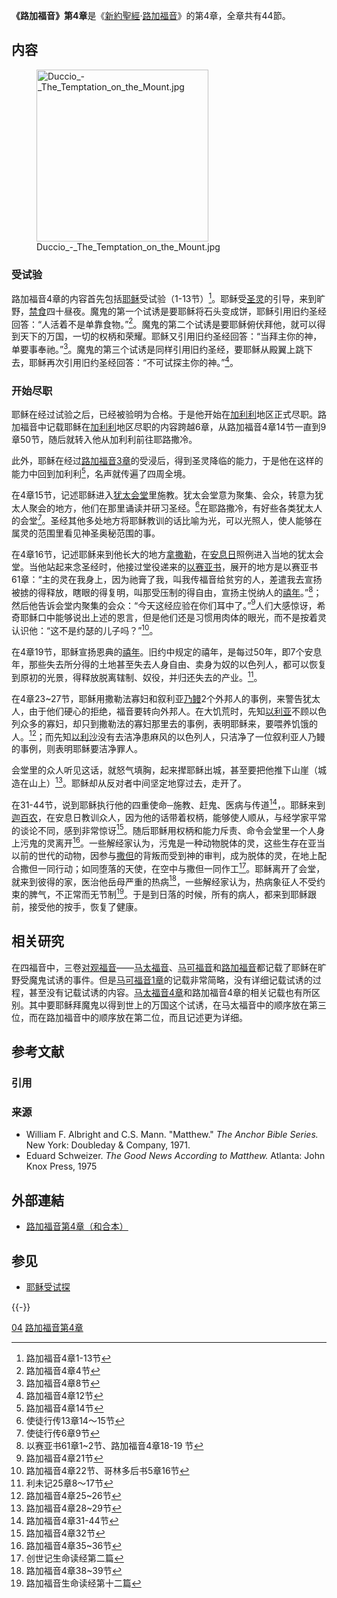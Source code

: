 {{耶稣}}

'''《路加福音》第4章'''是《[[新約聖經|新約聖經]]·[[路加福音|路加福音]]》的第4章，全章共有44節。

== 内容 ==
[[File:Duccio_-_The_Temptation_on_the_Mount.jpg|275px]]

=== 受试验 ===
路加福音4章的内容首先包括[[耶稣|耶稣]]受试验（1-13节）<ref>路加福音4章1-13节</ref>。耶稣受[[圣灵|圣灵]]的引导，来到旷野，[[禁食|禁食]]四十昼夜。魔鬼的第一个试诱是要耶稣将石头变成饼，耶稣引用旧约圣经回答：“人活着不是单靠食物。”<ref>路加福音4章4节</ref>。魔鬼的第二个试诱是要耶稣俯伏拜他，就可以得到天下的万国，一切的权柄和荣耀。耶稣又引用旧约圣经回答：“当拜主你的神，单要事奉祂。”<ref>路加福音4章8节</ref>。魔鬼的第三个试诱是同样引用旧约圣经，要耶稣从殿翼上跳下去，耶稣再次引用旧约圣经回答：“不可试探主你的神。”<ref>路加福音4章12节</ref>。

=== 开始尽职 ===
耶稣在经过试验之后，已经被验明为合格。于是他开始在[[加利利|加利利]]地区正式尽职。路加福音中记载耶稣在[[加利利|加利利]]地区尽职的内容跨越6章，从路加福音4章14节一直到9章50节，随后就转入他从加利利前往耶路撒冷。

此外，耶稣在经过[[路加福音3章|路加福音3章]]的受浸后，得到圣灵降临的能力，于是他在这样的能力中回到加利利<ref>路加福音4章14节</ref>，名声就传遍了四周全境。

在4章15节，记述耶稣进入[[犹太会堂|犹太会堂]]里施教。犹太会堂意为聚集、会众，转意为犹太人聚会的地方，他们在那里诵读并研习圣经。<ref>使徒行传13章14～15节</ref>在耶路撒冷，有好些各类犹太人的会堂<ref>使徒行传6章9节</ref>。圣经其他多处地方将耶稣教训的话比喻为光，可以光照人，使人能够在属灵的范围里看见神圣奥秘范围的事。

在4章16节，记述耶稣来到他长大的地方[[拿撒勒|拿撒勒]]，在[[安息日|安息日]]照例进入当地的犹太会堂。当他站起来念圣经时，他接过堂役递来的[[以赛亚书|以赛亚书]]，展开的地方是以赛亚书61章：“主的灵在我身上，因为祂膏了我，叫我传福音给贫穷的人，差遣我去宣扬被掳的得释放，瞎眼的得复明，叫那受压制的得自由，宣扬主悦纳人的[[禧年|禧年]]。”<ref>以赛亚书61章1~2节、路加福音4章18-19 节</ref>；然后他告诉会堂内聚集的会众：“今天这经应验在你们耳中了。”<ref>路加福音4章21节</ref>人们大感惊讶，希奇耶稣口中能够说出上述的恩言，但是他们还是习惯用肉体的眼光，而不是按着灵认识他：“这不是约瑟的儿子吗？”<ref>路加福音4章22节、哥林多后书5章16节</ref>。

在4章19节，耶稣宣扬恩典的[[禧年|禧年]]。旧约中规定的禧年，是每过50年，即7个安息年，那些失去所分得的土地甚至失去人身自由、卖身为奴的以色列人，都可以恢复到原初的光景，得释放脱离辖制、奴役，并归还失去的产业。<ref>利未记25章8～17节</ref>。

在4章23~27节，耶稣用撒勒法寡妇和叙利亚[[乃鳗|乃鳗]]2个外邦人的事例，来警告犹太人，由于他们硬心的拒绝，福音要转向外邦人。在大饥荒时，先知[[以利亚|以利亚]]不顾以色列众多的寡妇，却只到撒勒法的寡妇那里去的事例，表明耶稣来，要喂养饥饿的人。<ref>路加福音4章25~26节</ref>；而先知[[以利沙|以利沙]]没有去洁净患麻风的以色列人，只洁净了一位叙利亚人乃鳗的事例，则表明耶稣要洁净罪人。

会堂里的众人听见这话，就怒气填胸，起来撵耶稣出城，甚至要把他推下山崖（城造在山上）<ref>路加福音4章28~29节</ref>。耶稣却从反对者中间坚定地穿过去，走开了。

在31-44节，说到耶稣执行他的四重使命─施教、赶鬼、医病与传道<ref>路加福音4章31-44节</ref>，。耶稣来到[[迦百农|迦百农]]，在安息日教训众人，因为他的话带着权柄，能够使人顺从，与经学家平常的谈论不同，感到非常惊讶<ref>路加福音4章32节</ref>。随后耶稣用权柄和能力斥责、命令会堂里一个人身上污鬼的灵离开<ref>路加福音4章35~36节</ref>。一些解经家认为，污鬼是一种动物脱体的灵，这些生存在亚当以前的世代的动物，因参与[[撒但|撒但]]的背叛而受到神的审判，成为脱体的灵，在地上配合撒但一同行动；如同堕落的天使，在空中与撒但一同作工<ref>创世记生命读经第二篇</ref>。耶稣离开了会堂，就来到彼得的家，医治他岳母严重的热病<ref>路加福音4章38~39节</ref>，一些解经家认为，热病象征人不受约束的脾气，不正常而无节制<ref>路加福音生命读经第十二篇</ref>。于是到日落的时候，所有的病人，都来到耶稣跟前，接受他的按手，恢复了健康。
　

== 相关研究 ==
在四福音中，三卷[[对观福音|对观福音]]——[[马太福音|马太福音]]、[[马可福音|马可福音]]和[[路加福音|路加福音]]都记载了耶稣在旷野受魔鬼试诱的事件。但是[[马可福音1章|马可福音1章]]的记载非常简略，没有详细记载试诱的过程，甚至没有记载试诱的内容。[[马太福音4章|马太福音4章]]和路加福音4章的相关记载也有所区别。其中要耶稣拜魔鬼以得到世上的万国这个试诱，在马太福音中的顺序放在第三位，而在路加福音中的顺序放在第二位，而且记述更为详细。

== 参考文献 ==
=== 引用 ===
{{Reflist|20em}}

=== 来源 ===
* William F. Albright and C.S. Mann. "Matthew." ''The Anchor Bible Series.'' New York: Doubleday & Company, 1971.
* Eduard Schweizer. ''The Good News According to Matthew.'' Atlanta: John Knox Press, 1975

== 外部連結 ==
* [https://www.biblegateway.com/passage/?search=Luke+4&version=CUVS 路加福音第4章（和合本）] {{Wayback|url=https://www.biblegateway.com/passage/?search=Luke+4&version=CUVS |date=20170729002121 }}

== 参见 ==
{{Portal box|基督教|书籍}}
* [[耶稣受试探|耶稣受试探]]

{{-}}
{{Serial|上一章|{{Bible|路加福音|3}}|《[[新约圣经|新约圣经]]·[[四福音书|四福音书]]》各[[圣经章节|章]]<br />'''《[[路加福音|路加福音]]》第4章'''|下一章|{{Bible|路加福音|5}}}}

[[Category:路加福音章节|04]]
[[Category:路加福音第4章|]]